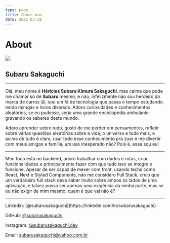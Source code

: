```yaml
---
type: page
title: Sobre mim
date: 2021-03-19
---
```


# About


<Image src={perfilImage.src} height={300} width={241}/>
<h2>Subaru Sakaguchi</h2>

---

Olá, meu nome é **Héricles Subaru Kimura Sakaguchi**, mas calma que pode me chamar só de **Subaru** mesmo, e não, infelizmente não sou herdeiro da marca de carros 😜, sou um fã de tecnologia que passa o tempo estudando, lendo mangás e livros diversos. Adoro curiosidades e conhecimentos aleatórios, se eu pudesse, seria uma grande enciclopédia ambulante gravando os saberes deste mundo.

Adoro aprender sobre tudo, gosto de me perder em pensamentos, refletir sobre várias questões aleatórias sobre a vida, o universo e tudo mais, e acima de tudo é claro, usar todo esse conhecimento pra zuar e me divertir com meus amigos e família, um uso inesperado não? Pois é, esse sou eu!

---

Meu foco está no backend, adoro trabalhar com dados e rotas, criar funcionalidades e principalmente fazer com que tudo isso se integre e funcione. Apesar de ser capaz de mexer com front, usando techs como React, Next e Styled Components, não me considero Full Stack, creio que um verdadeiro full stack deve saber muito sobre ambos os lados de uma aplicação, e talvez possa ser apenas uma exigência da minha parte, mas se eu não exigir de mim mesmo, quem é que vai não é?

---

<div>
  Linkedin: [@subarusakaguchi](https://linkedin.com/in/subarusakaguchi)

  GitHub: [@subarusakaguchi](https://github.com/subarusakaguchi)

  Instagram: [@subarusakaguchi.dev](https://instagram.com/subarusakaguchi.dev)

  Email: [subarusakaguchi@yahoo.com.br](mailto:subarusakaguchi@yahoo.com.br)
</div>
